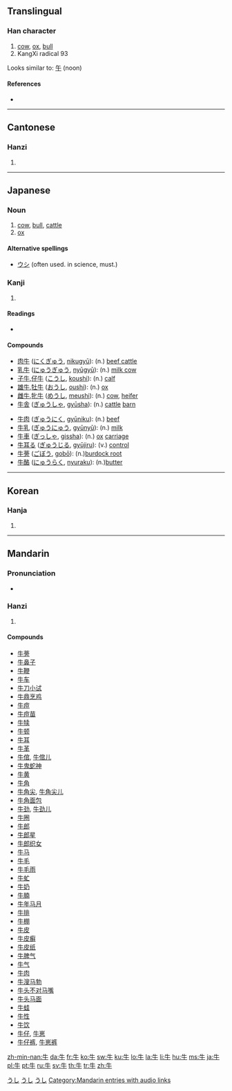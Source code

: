 ==Translingual==

===Han character===
{{Han char|rn=93|rad=牛|as=00|sn=4|four=2500<sub>0</sub>|canj=竹手 (HQ)}}

# [[cow]], [[ox]], [[bull]]
# KangXi radical 93

Looks similar to: [[午]] (noon)

====References====
* {{Han ref|kx=0697.010|dkj=19922|dj=1108.160|hdz=31800.010|uh=725B|ud=29275|bh=A4FB|bd=42235}}

----

==Cantonese==

===Hanzi===
{{yue-hanzi|jyut=|y=ngau4}}

# {{defn|Cantonese}}

----

==Japanese==

===Noun===
{{ja-noun|k|hira=うし|rom=ushi}}

# [[cow]], [[bull]], [[cattle]]
# [[ox]]

[[Category:ja:Cattle|うし]]

====Alternative spellings====
* [[ウシ]] (often used. in science, must.)

===Kanji===
{{ja-kanji|grade=2|rs=牛00}}

# {{defn|Japanese}}

====Readings====
* {{ja-readings|on=[[ぎゅう]] (gyū)|kun=[[うし]] (ushi)}}

====Compounds====
{{top2}}
* [[肉牛]] ([[にくぎゅう]], [[nikugyū]]): (n.) [[beef cattle]]
* [[乳牛]] ([[にゅうぎゅう]], [[nyūgyū]]): (n.) [[milk cow]]
* [[子牛]],[[仔牛]] ([[こうし]], [[koushi]]): (n.) [[calf]]
* [[雄牛]],[[牡牛]] ([[おうし]], [[oushi]]): (n.) [[ox]]
* [[雌牛]],[[牝牛]] ([[めうし]], [[meushi]]): (n.) [[cow]], [[heifer]]
* [[牛舎]] ([[ぎゅうしゃ]], [[gyūsha]]): (n.) [[cattle]] [[barn]]
{{mid2}}
* [[牛肉]] ([[ぎゅうにく]], [[gyūniku]]): (n.) [[beef]]
* [[牛乳]] ([[ぎゅうにゅう]], [[gyūnyū]]): (n.) [[milk]]
* [[牛車]] ([[ぎっしゃ]], [[gissha]]): (n.) [[ox]] [[carriage]]
* [[牛耳る]] ([[ぎゅうじる]], [[gyūjiru]]): (v.) [[control]]
* [[牛蒡]] ([[ごぼう]], [[gobō]]): (n.)[[burdock root]]
* [[牛酪]] ([[にゅうらく]], [[nyuraku]]): (n.)[[butter]]
{{bottom}}

[[Category:1000 Japanese basic words|うし]]
[[Category:ja:Mammals|うし]]

----

==Korean==

===Hanja===
{{ko-hanja|hangeul=우|eumhun=소|rv=u|mr=u|y=wu}}

# {{defn|Korean}}

----

==Mandarin==

===Pronunciation===
*{{audio|zh-niú.ogg|audio}}

===Hanzi===
{{cmn-hanzi|pin=[[niú]] ([[niu2]]), [[mào]] ([[mao4]]), [[mù]] ([[mu4]])|wg=mao<sup>4</sup>, mu<sup>4</sup>, niu<sup>2</sup>}}

# {{defn|Mandarin}}

====Compounds====
* [[牛蒡]]
* [[牛鼻子]]
* [[牛鞭]]
* [[牛车]]
* [[牛刀小试]]
* [[牛鼎烹鸡]]
* [[牛痘]]
* [[牛痘苗]]
* [[牛犊]]
* [[牛顿]]
* [[牛耳]]
* [[牛革]]
* [[牛倌]], [[牛倌儿]]
* [[牛鬼蛇神]]
* [[牛黄]]
* [[牛角]]
* [[牛角尖]], [[牛角尖儿]]
* [[牛角面包]]
* [[牛劲]], [[牛劲儿]]
* [[牛圈]]
* [[牛郎]]
* [[牛郎星]]
* [[牛郎织女]]
* [[牛马]]
* [[牛毛]]
* [[牛毛雨]]
* [[牛虻]]
* [[牛奶]]
* [[牛腩]]
* [[牛年马月]]
* [[牛排]]
* [[牛棚]]
* [[牛皮]]
* [[牛皮癣]]
* [[牛皮纸]]
* [[牛脾气]]
* [[牛气]]
* [[牛肉]]
* [[牛溲马勃]]
* [[牛头不对马嘴]]
* [[牛头马面]]
* [[牛蛙]]
* [[牛性]]
* [[牛饮]]
* [[牛仔]], [[牛崽]]
* [[牛仔裤]], [[牛崽裤]]

[[Category:Mandarin entries with audio links]]

[[zh-min-nan:牛]]
[[da:牛]]
[[fr:牛]]
[[ko:牛]]
[[sw:牛]]
[[ku:牛]]
[[lo:牛]]
[[la:牛]]
[[li:牛]]
[[hu:牛]]
[[ms:牛]]
[[ja:牛]]
[[pl:牛]]
[[pt:牛]]
[[ru:牛]]
[[sv:牛]]
[[th:牛]]
[[tr:牛]]
[[zh:牛]]